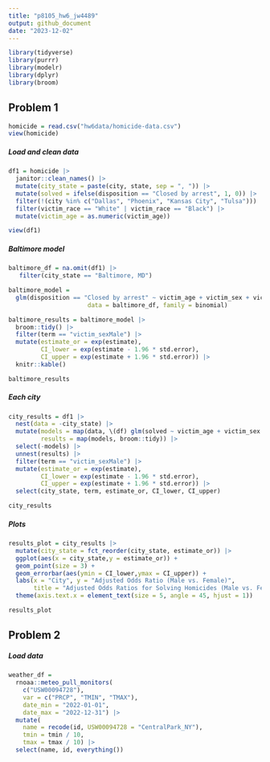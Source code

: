 ```yaml
---
title: "p8105_hw6_jw4489"
output: github_document
date: "2023-12-02"
---
```


```r
library(tidyverse)
library(purrr)
library(modelr)
library(dplyr)
library(broom)
```

## Problem 1

```r
homicide = read.csv("hw6data/homicide-data.csv")
view(homicide)
```

##### Load and clean data

```r
df1 = homicide |>
  janitor::clean_names() |> 
  mutate(city_state = paste(city, state, sep = ", ")) |>
  mutate(solved = ifelse(disposition == "Closed by arrest", 1, 0)) |>
  filter(!(city %in% c("Dallas", "Phoenix", "Kansas City", "Tulsa"))) |>
  filter(victim_race == "White" | victim_race == "Black") |>
  mutate(victim_age = as.numeric(victim_age))

view(df1)  
```

##### Baltimore model

```r
baltimore_df = na.omit(df1) |>
   filter(city_state == "Baltimore, MD")
```

```r
baltimore_model = 
  glm(disposition == "Closed by arrest" ~ victim_age + victim_sex + victim_race, 
                      data = baltimore_df, family = binomial)
```

```r
baltimore_results = baltimore_model |>
  broom::tidy() |>
  filter(term == "victim_sexMale") |>
  mutate(estimate_or = exp(estimate), 
         CI_lower = exp(estimate - 1.96 * std.error),
         CI_upper = exp(estimate + 1.96 * std.error)) |>
  knitr::kable()      

baltimore_results
```

##### Each city

```r
city_results = df1 |>
  nest(data = -city_state) |>
  mutate(models = map(data, \(df) glm(solved ~ victim_age + victim_sex + victim_race, data = df, family = binomial())),
         results = map(models, broom::tidy)) |> 
  select(-models) |> 
  unnest(results) |>
  filter(term == "victim_sexMale") |>
  mutate(estimate_or = exp(estimate),
         CI_lower = exp(estimate - 1.96 * std.error),
         CI_upper = exp(estimate + 1.96 * std.error)) |>
  select(city_state, term, estimate_or, CI_lower, CI_upper)

city_results
```
  
##### Plots

```r
results_plot = city_results |>
  mutate(city_state = fct_reorder(city_state, estimate_or)) |> 
  ggplot(aes(x = city_state,y = estimate_or)) + 
  geom_point(size = 3) + 
  geom_errorbar(aes(ymin = CI_lower,ymax = CI_upper)) + 
  labs(x = "City", y = "Adjusted Odds Ratio (Male vs. Female)",
       title = "Adjusted Odds Ratios for Solving Homicides (Male vs. Female) by City") +
  theme(axis.text.x = element_text(size = 5, angle = 45, hjust = 1))

results_plot
```

## Problem 2

##### Load data

```r
weather_df = 
  rnoaa::meteo_pull_monitors(
    c("USW00094728"),
    var = c("PRCP", "TMIN", "TMAX"), 
    date_min = "2022-01-01",
    date_max = "2022-12-31") |>
  mutate(
    name = recode(id, USW00094728 = "CentralPark_NY"),
    tmin = tmin / 10,
    tmax = tmax / 10) |>
  select(name, id, everything())
```

```r

```

